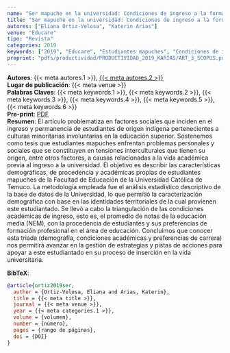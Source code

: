 ```yaml
---
name: "Ser mapuche en la universidad: Condiciones de ingreso a la formación inicial docente, La Araucanía"
title: "Ser mapuche en la universidad: Condiciones de ingreso a la formación inicial docente, La Araucanía"
autores: ["Eliana Ortiz-Velosa", "Katerin Arias"]
venue: "Educare"
tipo: "Revista"
categories: 2019
keywords: ["2019", "Educare", "Estudiantes mapuches", "Condiciones de ingreso universitario", "Formación inicial de profesores", "Interculturalidad"]
preprint: "pdfs/productividad/PRODUCTIVIDAD_2019_KARIAS/ART_3_SCOPUS.pdf"
---
```

**Autores**: {{< meta autores.1 >}}, [{{< meta autores.2 >}}](../members/current/Katerin Arias.qmd)  
**Lugar de publicación**: {{< meta venue >}}   
**Palabras Claves**: {{< meta keywords.1 >}}, {{< meta keywords.2 >}}, {{< meta keywords.3 >}}, {{< meta keywords.4 >}}, {{< meta keywords.5 >}}, {{< meta keywords.6 >}}  
**Pre-print**: [PDF](../{{< meta preprint >}})  
**Resumen**: El artículo problematiza en factores sociales que inciden en el ingreso y permanencia de estudiantes de origen indígena pertenecientes a culturas minoritarias involuntarias en la educación superior.  Sostenemos  como  tesis  que  estudiantes  mapuches  enfrentan  problemas  personales  y  sociales  que  se  constituyen  en  tensiones  interculturales  que  tienen  su  origen,  entre  otros  factores,  a causas relacionadas a la vida académica previa al ingreso a la universidad. El objetivo es describir las características demográficas, de procedencia y académicas propias de estudiantes mapuches de la  Facultad  de  Educación  de  la  Universidad  Católica  de  Temuco.  La  metodología  empleada  fue  el  análisis estadístico descriptivo de la base de datos de la Universidad, lo que permitió la caracterización demográfica con base en las identidades territoriales de la cual provienen este estudiantado. Se llevó a  cabo  la  triangulación  de  las  condiciones  académicas  de  ingreso,  esto  es,  el  promedio  de  notas  de  la  educación  media  (NEM),  con  la  procedencia  de  estudiantes  y  sus  preferencias  de  formación  profesional en el área de educación. Concluimos que conocer esta triada (demografía, condiciones académicas y preferencias de carrera) nos permitirá avanzar en la gestión de estrategias y pistas de acciones para apoyar a este estudiantado en su proceso de inserción en la vida universitaria.    


**BibTeX**:
```bibtex
@article{ortiz2019ser,
  author = {Ortiz-Velosa, Eliana and Arias, Katerin},
  title = {{< meta title >}},
  journal = {{< meta venue >}},
  year = {{< meta categories.1 >}},
  volume = {volumen},
  number = {número},
  pages = {rango de páginas},
  doi = {DOI}
}
```
